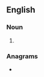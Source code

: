 {{also|Alans}}
==English==

===Noun===
{{head|en|noun form}}

# {{plural of|en|alan}}

===Anagrams===
* {{anagrams|en|a=aalns|Anals|NALSA|anals|nalas|nasal}}